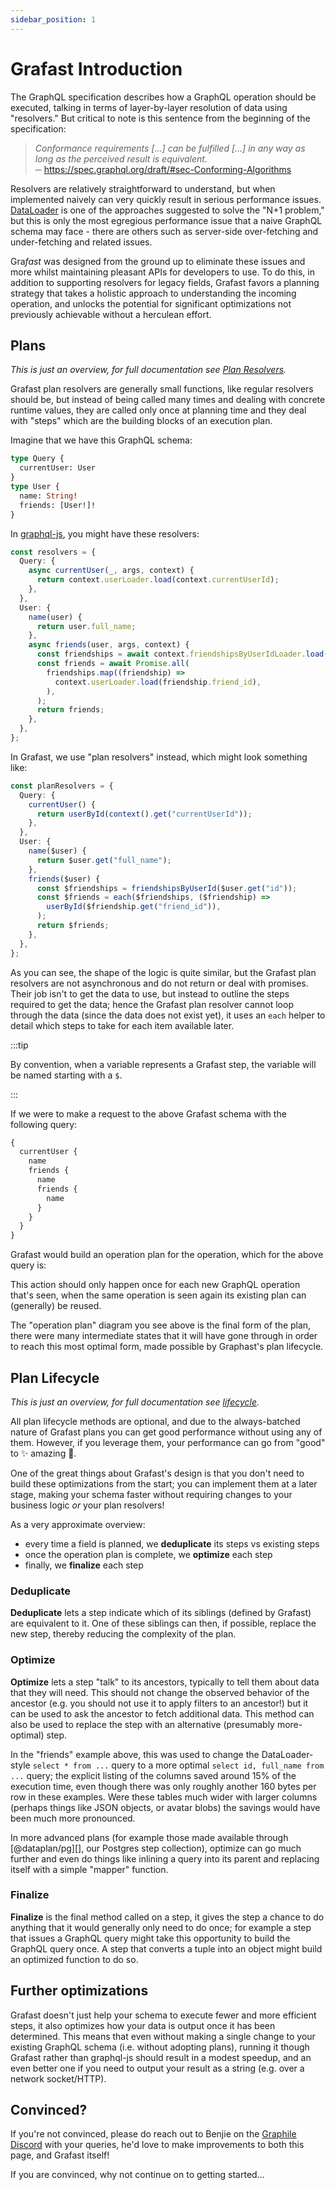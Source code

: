 ```yaml
---
sidebar_position: 1
---
```



# Grafast Introduction

The GraphQL specification describes how a GraphQL operation should be executed,
talking in terms of layer-by-layer resolution of data using "resolvers." But
critical to note is this sentence from the beginning of the specification:

> _Conformance requirements [...] can be fulfilled [...] in any way as long as
> the perceived result is equivalent._  
> ─ https://spec.graphql.org/draft/#sec-Conforming-Algorithms

Resolvers are relatively straightforward to understand, but when implemented
naively can very quickly result in serious performance issues. [DataLoader][] is
one of the approaches suggested to solve the "N+1 problem," but this is only the
most egregious performance issue that a naive GraphQL schema may face - there
are others such as server-side over-fetching and under-fetching and related
issues.

Gra*fast* was designed from the ground up to eliminate these issues and more
whilst maintaining pleasant APIs for developers to use. To do this, in addition
to supporting resolvers for legacy fields, Grafast favors a planning strategy
that takes a holistic approach to understanding the incoming operation, and
unlocks the potential for significant optimizations not previously achievable
without a herculean effort.

## Plans

_This is just an overview, for full documentation see [Plan Resolvers](./plan-resolvers)._

Grafast plan resolvers are generally small functions, like regular resolvers
should be, but instead of being called many times and dealing with concrete
runtime values, they are called only once at planning time and they deal with
"steps" which are the building blocks of an execution plan.

Imagine that we have this GraphQL schema:

```graphql
type Query {
  currentUser: User
}
type User {
  name: String!
  friends: [User!]!
}
```

In [graphql-js][], you might have these resolvers:

```ts
const resolvers = {
  Query: {
    async currentUser(_, args, context) {
      return context.userLoader.load(context.currentUserId);
    },
  },
  User: {
    name(user) {
      return user.full_name;
    },
    async friends(user, args, context) {
      const friendships = await context.friendshipsByUserIdLoader.load(user.id);
      const friends = await Promise.all(
        friendships.map((friendship) =>
          context.userLoader.load(friendship.friend_id),
        ),
      );
      return friends;
    },
  },
};
```

In Grafast, we use "plan resolvers" instead, which might look something like:

```ts
const planResolvers = {
  Query: {
    currentUser() {
      return userById(context().get("currentUserId"));
    },
  },
  User: {
    name($user) {
      return $user.get("full_name");
    },
    friends($user) {
      const $friendships = friendshipsByUserId($user.get("id"));
      const $friends = each($friendships, ($friendship) =>
        userById($friendship.get("friend_id")),
      );
      return $friends;
    },
  },
};
```

As you can see, the shape of the logic is quite similar, but the Grafast plan
resolvers are not asynchronous and do not return or deal with promises. Their
job isn't to get the data to use, but instead to outline the steps required to
get the data; hence the Grafast plan resolver cannot loop through the data
(since the data does not exist yet), it uses an `each` helper to detail which
steps to take for each item available later.

:::tip

By convention, when a variable represents a Grafast step, the variable will be
named starting with a `$`.

:::

If we were to make a request to the above Grafast schema with the following
query:

```graphql
{
  currentUser {
    name
    friends {
      name
      friends {
        name
      }
    }
  }
}
```

Grafast would build an operation plan for the operation, which for the above
query is:

<Mermaid chart={mermaidPlan} />

This action should only happen once for each new GraphQL operation that's seen,
when the same operation is seen again its existing plan can (generally) be
reused.

The "operation plan" diagram you see above is the final form of the plan, there
were many intermediate states that it will have gone through in order to reach
this most optimal form, made possible by Graphast's plan lifecycle.

## Plan Lifecycle

_This is just an overview, for full documentation see [lifecycle](./lifecycle)._

All plan lifecycle methods are optional, and due to the always-batched nature of
Grafast plans you can get good performance without using any of them. However,
if you leverage them, your performance can go from "good" to :sparkles: amazing
:rocket:.

One of the great things about Grafast's design is that you don't need to build
these optimizations from the start; you can implement them at a later stage,
making your schema faster without requiring changes to your business logic _or_
your plan resolvers!

As a very approximate overview:

- every time a field is planned, we **deduplicate** its steps vs existing steps
- once the operation plan is complete, we **optimize** each step
- finally, we **finalize** each step

### Deduplicate

**Deduplicate** lets a step indicate which of its siblings (defined by Grafast)
are equivalent to it. One of these siblings can then, if possible, replace the
new step, thereby reducing the complexity of the plan.

### Optimize

**Optimize** lets a step "talk" to its ancestors, typically to tell them about
data that they will need. This should not change the observed behavior of the
ancestor (e.g. you should not use it to apply filters to an ancestor!) but it
can be used to ask the ancestor to fetch additional data. This method can also
be used to replace the step with an alternative (presumably more-optimal) step.

In the "friends" example above, this was used to change the DataLoader-style
`select * from ...` query to a more optimal `select id, full_name from ...`
query; the explicit listing of the columns saved around 15% of the execution
time, even though there was only roughly another 160 bytes per row in these
examples. Were these tables much wider with larger columns (perhaps things like
JSON objects, or avatar blobs) the savings would have been much more pronounced.

In more advanced plans (for example those made available through
[@dataplan/pg][], our Postgres step collection), optimize can go much further
and even do things like inlining a query into its parent and replacing itself
with a simple "mapper" function.

### Finalize

**Finalize** is the final method called on a step, it gives the step a chance to
do anything that it would generally only need to do once; for example a step
that issues a GraphQL query might take this opportunity to build the GraphQL
query once. A step that converts a tuple into an object might build an optimized
function to do so.

## Further optimizations

Grafast doesn't just help your schema to execute fewer and more efficient steps,
it also optimizes how your data is output once it has been determined. This
means that even without making a single change to your existing GraphQL schema
(i.e. without adopting plans), running it though Grafast rather than graphql-js
should result in a modest speedup, and an even better one if you need to output
your result as a string (e.g. over a network socket/HTTP).

## Convinced?

If you're not convinced, please do reach out to Benjie on the [Graphile
Discord][] with your queries, he'd love to make improvements to both this page,
and Grafast itself!

If you are convinced, why not continue on to getting started...

[graphql-js]: https://github.com/graphql/graphql-js
[dataloader]: https://github.com/graphql/dataloader
[graphile discord]: https://discord.gg/graphile
